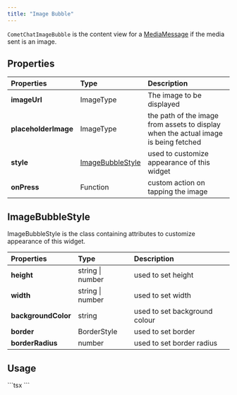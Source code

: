```yaml
---
title: "Image Bubble"
---
```


`CometChatImageBubble` is the content view for a [MediaMessage](/sdk/react-native/send-message#media-message) if the media sent is an image.

## Properties

| Properties           | Type                                                                           | Description                                                                         |
| :-------------------- | :------------------------------------------------------------------------------ | :----------------------------------------------------------------------------------- |
| **imageUrl**         | ImageType                                                                      | The image to be displayed                                                           |
| **placeholderImage** | ImageType                                                                      | the path of the image from assets to display when the actual image is being fetched |
| **style**            | [ImageBubbleStyle](/ui-kit/react-native/v4/image-bubble#imagebubblestyle) | used to customize appearance of this widget                                         |
| **onPress**          | Function                                                                       | custom action on tapping the image                                                  |

## ImageBubbleStyle

ImageBubbleStyle is the class containing attributes to customize appearance of this widget.

| Properties          | Type             | Description                   |
| :------------------- | :---------------- | :----------------------------- |
| **height**          | string \| number | used to set height            |
| **width**           | string \| number | used to set width             |
| **backgroundColor** | string           | used to set background colour |
| **border**          | BorderStyle      | used to set border            |
| **borderRadius**    | number           | used to set border radius     |

## Usage

<Tabs>
<Tab title="TypeScript">
```tsx
<CometChatImageBubble
  imageUrl={{uri: "https://data-us.cometchat.io/208434241880dc4d/media/1676951632_1179067617_0bb4ab5734e38db8b6fce07a5a912b84.jpg"}}
  style={{borderRadius: 8}}
/>
```

</Tab>

</Tabs>
